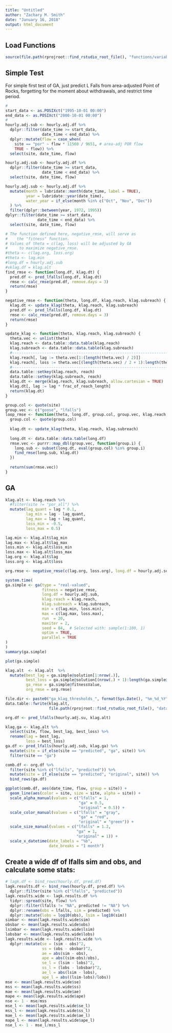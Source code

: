 ```yaml
---
title: "Untitled"
author: "Zachary M. Smith"
date: "January 16, 2018"
output: html_document
---
```



## Load Functions

```r
source(file.path(rprojroot::find_rstudio_root_file(), "functions/variable_lagk_func.R"))
```

## Simple Test

For simple first test of GA, just predict L Falls from area-adjusted Point of Rocks, forgetting for the moment about withdrawals, and restrict time period.
```r
# 
start_data <- as.POSIXct("1995-10-01 00:00")
end_data <- as.POSIXct("2000-10-01 00:00")
#
hourly.adj.sub <- hourly.adj.df %>%
  dplyr::filter(date_time >= start_data, 
                date_time < end_data) %>%
  dplyr::mutate(flow = case_when(
    site == "por" ~ flow * 11560 / 9651, # area-adj POR flow
    TRUE ~ flow)) %>% 
  select(site, date_time, flow)

hourly.adj.sub <- hourly.adj.df %>%
  dplyr::filter(date_time >= start_data, 
                date_time < end_data) %>%
  select(site, date_time, flow)

hourly.adj.sub <- hourly.adj.df %>%
  mutate(month = lubridate::month(date_time, label = TRUE),
         year = lubridate::year(date_time),
         water_year = if_else(month %in% c("Oct", "Nov", "Dec"))
  ) %>% 
  filter(dplyr::between(year, 1972, 1995))
dplyr::filter(date_time >= start_data, 
              date_time < end_data) %>%
  select(site, date_time, flow)
```

```r
# The function defined here, negative_rmse, will serve as 
#    the "fitness" function.
# Values of theta = c(lag, loss) will be adjusted by GA 
#     to maximize negative_rmse.
#theta <- c(lag.org, loss.org)
#theta <- lag.min
#long.df = hourly.adj.sub
#vklag.df = klag.alt
find_rmse <- function(long.df, klag.dt) {
  pred.df <- pred_lfalls(long.df, klag.dt)
  rmse <- calc_rmse(pred.df, remove.days = 3)
  return(rmse)
}
```

```r
negative_rmse <- function(theta, long.df, klag.reach, klag.subreach) {
  klag.dt <- update_klag(theta, klag.reach, klag.subreach)
  pred.df <- pred_lfalls(long.df, klag.dt)
  rmse <- calc_rmse(pred.df, remove.days = 3)
  return(rmse)
}
```



```r
update_klag <- function(theta, klag.reach, klag.subreach) {
  theta.vec <- unlist(theta)
  klag.reach <- data.table::data.table(klag.reach)
  klag.subreach <- data.table::data.table(klag.subreach)
  #----------------------------------------------------------------------------
  klag.reach[, lag := theta.vec[1:(length(theta.vec) / 2)]]
  klag.reach[, loss := theta.vec[(length(theta.vec) / 2 + 1):length(theta.vec)]]
  #----------------------------------------------------------------------------
  data.table::setkey(klag.reach, reach)
  data.table::setkey(klag.subreach, reach)
  klag.dt <- merge(klag.reach, klag.subreach, allow.cartesian = TRUE)
  klag.dt[, lag := lag * frac_of_reach_length]
  return(klag.dt)
}
```

```r
group.col <- quote(site)
group.vec <- c("goose", "lfalls")
loop_rmse <- function(theta, long.df, group.col, group.vec, klag.reach, klag.subreach) {
  group.col <- quote(group.col)
  
  klag.dt <- update_klag(theta, klag.reach, klag.subreach)
  
  long.dt <- data.table::data.table(long.df)
  rmse.vec <- purrr::map_dbl(group.vec, function(group.i) {
    long.sub <- subset(long.dt, eval(group.col) %in% group.i)
    find_rmse(long.sub, klag.dt)
  })
  
  return(sum(rmse.vec))
}
```


## GA

```r
klag.alt <- klag.reach %>%  
  #filter(site != "por_all") %>% 
  mutate(lag_quant = lag * 0.1,
         lag_min = lag - lag_quant,
         lag_max = lag + lag_quant,
         loss_min = -0.5,
         loss_max = 0.5)

lag.min <- klag.alt$lag_min
lag.max <- klag.alt$lag_max
loss.min <- klag.alt$loss_min
loss.max <- klag.alt$loss_max
lag.org <- klag.alt$lag
loss.org <- klag.alt$loss
```

```r
org.rmse <- negative_rmse(c(lag.org, loss.org), long.df = hourly.adj.sub, klag.reach, klag.subreach)
```


```r
system.time(
ga.simple <- ga(type = "real-valued",
                fitness = negative_rmse,
                long.df = hourly.adj.sub,
                klag.reach = klag.reach,
                klag.subreach = klag.subreach,
                min = c(lag.min, loss.min),
                max = c(lag.max, loss.max),
                run  = 20,
                maxiter = 2,
                seed = 84,  # Selected with: sample(1:100, 1)
                optim = TRUE,
                parallel = TRUE
)
)
summary(ga.simple)
```

```r
plot(ga.simple)
```

```r
klag.alt  <- klag.alt  %>% 
  mutate(best_lag = ga.simple@solution[1:nrow(.)],
         best_loss = ga.simple@solution[(nrow(.) + 1):length(ga.simple@solution)],
         ga_rmse = ga.simple@fitnessValue,
         org_rmse = org.rmse)

file.dir <- paste0("ga_klag_thresholds_", format(Sys.Date(), "%m_%d_%Y"), ".csv")
data.table::fwrite(klag.alt,
                   file.path(rprojroot::find_rstudio_root_file(), "data/parameters", file.dir))

```

```r
org.df <- pred_lfalls(hourly.adj.su, klag.alt)
```

```r
klag.ga <- klag.alt %>% 
  select(site, flow, best_lag, best_loss) %>% 
  rename(lag = best_lag,
         loss = best_loss)
ga.df <- pred_lfalls(hourly.adj.sub, klag.ga) %>% 
  mutate(site = if_else(site == "predicted", "ga", site)) %>% 
  filter(site == "ga")
```

```r
comb.df <- org.df %>% 
  filter(site %in% c("lfalls", "predicted")) %>% 
  mutate(site = if_else(site == "predicted", "original", site)) %>% 
  bind_rows(ga.df)
```

```r
ggplot(comb.df, aes(date_time, flow, group = site)) +
  geom_line(aes(color = site, size = site, alpha = site)) +
  scale_alpha_manual(values = c("lfalls" = 1,
                                "ga" = 0.5,
                                "original" = 0.5)) +
  scale_color_manual(values = c("lfalls" = "gray",
                                "ga" = "red",
                                "original" = "green")) +
  scale_size_manual(values = c("lfalls" = 1.2,
                               "ga" = 1,
                               "original" = 1)) +
  scale_x_datetime(date_labels = "%b",
                   date_breaks = "1 month")
```


## Create a wide df of lfalls sim and obs, and calculate some stats:

```r
# lagk.df <- bind_rows(hourly.df, pred.df)
lagk.results.df <- bind_rows(hourly.df, pred.df) %>%
  dplyr::filter(site %in% c("lfalls", "predicted"))
lagk.results.wide <- lagk.results.df %>%
  tidyr::spread(site, flow) %>%
  dplyr::filter(lfalls != "NA", predicted != "NA") %>%
  dplyr::rename(obs = lfalls, sim = predicted) %>%
  dplyr::mutate(lobs = log10(obs), lsim = log10(sim))
simbar <- mean(lagk.results.wide$sim)
obsbar <- mean(lagk.results.wide$obs)
lsimbar <- mean(lagk.results.wide$lsim)
lobsbar <- mean(lagk.results.wide$lobs)
lagk.results.wide <- lagk.results.wide %>%
  dplyr::mutate(se = (sim - obs)^2, 
                ss = (obs - obsbar)^2,
                ae = abs(sim - obs),
                ape = abs((sim-obs)/obs),
                se_l = (lsim - lobs)^2, 
                ss_l = (lobs - lobsbar)^2,
                ae_l = abs(lsim - lobs),
                ape_l = abs((lsim-lobs)/lobs))
mse <- mean(lagk.results.wide$se)
mss <- mean(lagk.results.wide$ss)
mae <- mean(lagk.results.wide$ae)
mape <- mean(lagk.results.wide$ape)
nse <- 1 - mse/mss
mse_l <- mean(lagk.results.wide$se_l)
mss_l <- mean(lagk.results.wide$ss_l)
mae_l <- mean(lagk.results.wide$ae_l)
mape_l <- mean(lagk.results.wide$ape_l)
nse_l <- 1 - mse_l/mss_l

```
## 

